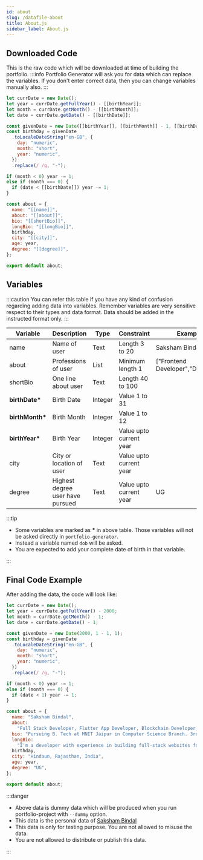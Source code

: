 ```yaml
---
id: about
slug: /datafile-about
title: About.js
sidebar_label: About.js
---
```


## Downloaded Code

This is the raw code which will be downloaded at time of building the portfolio.
:::info
Portfolio Generator will ask you for data which can replace the variables.
If you don&apos;t enter correct data, then you can change variables manually also.
:::

```js title=Data/About.js
let currDate = new Date();
let year = currDate.getFullYear() - [[birthYear]];
let month = currDate.getMonth() - [[birthMonth]];
let date = currDate.getDate() - [[birthDate]];

const givenDate = new Date([[birthYear]], [[birthMonth]] - 1, [[birthDate]]);
const birthday = givenDate
  .toLocaleDateString("en-GB", {
    day: "numeric",
    month: "short",
    year: "numeric",
  })
  .replace(/ /g, "-");

if (month < 0) year -= 1;
else if (month === 0) {
  if (date < [[birthDate]]) year -= 1;
}

const about = {
  name: "[[name]]",
  about: "[[about]]",
  bio: "[[shortBio]]",
  longBio: "[[longBio]]",
  birthday,
  city: "[[city]]",
  age: year,
  degree: "[[degree]]",
};

export default about;
```

## Variables

:::caution
You can refer this table if you have any kind of confusion regarding adding data into variables.
Remember variables are very sensitive respect to their types and data format.
Data should be added in the instructed format only.
:::

| Variable         | Description                      | Type    | Constraint              | Example                           |
| ---------------- | -------------------------------- | ------- | ----------------------- | --------------------------------- |
| name             | Name of user                     | Text    | Length 3 to 20          | Saksham Bindal                    |
| about            | Professions of user              | List    | Minimum length 1        | ["Frontend Developer","Designer"] |
| shortBio         | One line about user              | Text    | Length 40 to 100        |                                   |
| **birthDate\***  | Birth Date                       | Integer | Value 1 to 31           |                                   |
| **birthMonth\*** | Birth Month                      | Integer | Value 1 to 12           |                                   |
| **birthYear\***  | Birth Year                       | Integer | Value upto current year |                                   |
| city             | City or location of user         | Text    | Value upto current year |                                   |
| degree           | Highest degree user have pursued | Text    | Value upto current year | UG                                |

:::tip

- Some variables are marked as **\*** in above table.
  Those variables will not be asked directly in `portfolio-generator`.
- Instead a variable named `dob` will be asked.
- You are expected to add your complete date of birth in that variable.

:::

## Final Code Example

After adding the data, the code will look like:

```js title=Data/About.js
let currDate = new Date();
let year = currDate.getFullYear() - 2000;
let month = currDate.getMonth() - 1;
let date = currDate.getDate() - 1;

const givenDate = new Date(2000, 1 - 1, 1);
const birthday = givenDate
  .toLocaleDateString("en-GB", {
    day: "numeric",
    month: "short",
    year: "numeric",
  })
  .replace(/ /g, "-");

if (month < 0) year -= 1;
else if (month === 0) {
  if (date < 1) year -= 1;
}

const about = {
  name: "Saksham Bindal",
  about:
    "Full Stack Developer, Flutter App Developer, Blockchain Developer, Competitive Coder, Entrepreneur",
  bio: "Pursuing B. Tech at MNIT Jaipur in Computer Science Branch. 3rd Year Student.",
  longBio:
    "I'm a developer with experience in building full-stack websites for individuals and organizations. I also develop flutter android apps. I am expert in Python, CPP, MERN Stack, Next JS, Flask. I am a competitive coder. I develop Web 3.0 Decentralized apps (DApps) based on blockchain technology & ICP (Internet Computer Protocol)",
  birthday,
  city: "Hindaun, Rajasthan, India",
  age: year,
  degree: "UG",
};

export default about;
```

:::danger

- Above data is dummy data which will be produced when you run portfolio-project with `--dummy` option.
- This data is the personal data of [Saksham Bindal](https://www.cybersaksham.co.in)
- This data is only for testing purpose. You are not allowed to misuse the data.
- You are not allowed to distribute or publish this data.

:::
